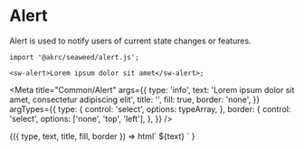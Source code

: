 
# Alert

Alert is used to notify users of current state changes or features.

```tsx
import '@akrc/seaweed/alert.js';

<sw-alert>Lorem ipsum dolor sit amet</sw-alert>;
```

<Meta
    title="Common/Alert"
    args={{
        type: 'info',
        text: 'Lorem ipsum dolor sit amet, consectetur adipiscing elit',
        title: '',
        fill: true,
        border: 'none',
    }}
    argTypes={{
        type: {
            control: 'select',
            options: typeArray,
        },
        border: {
            control: 'select',
            options: ['none', 'top', 'left'],
        },
    }}
/>

<Canvas>
    <Story name="Page">
        {({ type, text, title, fill, border }) =>
            html`
                <sw-alert
                    type=${type}
                    title=${title}
                    ?fill=${fill}
                    border=${border}
                    >${text}</sw-alert
                >
            `
        }
    </Story>
</Canvas>
